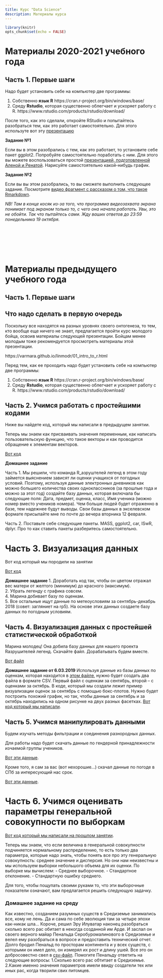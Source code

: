 ```yaml
---
title: Курс "Data Science"
description: Материалы курса 
---
```

 

```r
library(knitr)
opts_chunk$set(echo = FALSE)
```



# **Материалы 2020-2021 учебного года** 

## **Часть 1.** Первые шаги 

Надо будет установить себе на компьютер две программы:

1. Собственно **язык R** https://cran.r-project.org/bin/windows/base/
2. Среду **Rstudio**, которая существенно облегчает и ускоряет работу с R. https://www.rstudio.com/products/rstudio/download/

После того, как это сделали, откройте RStudio и попытайтесь разобраться тем, как это работает самостоятельно. Для этого используте вот эту [презентацию](https://varmara.github.io/linmodr/01_intro_to_r.html)


**Задание №1**

Если вы в этом разобрались с тем, как это работает, то установите себе пакет ggplot2. Попробуйте самостоятельно поработать с ним. Для этого вы можете воспользоваться простой [презентацией, подготовленной Аленой и Ренатой](https://drive.google.com/file/d/1Qu04vLwldakmHmOEwOzBOKvohrj3J0U5/view?usp=sharing).
Нарисуйте самостоятельно какой-нибудь график.


**Задание №2**


Если вы вы этом разобрались, то вы сможете выполнить следующее задание. Посмотрите [видео фрагмент с рассказом о том, что такое Rmarkdown](https://drive.google.com/file/d/1CCwBc_rlF77W1R_-0tCWVFY4TsX6fTG6/view?usp=sharing). 

*NB! Там в конце косяк из-за того, что программа видеозахвата экрана понимает под экраном только то, с чего она начала работать. Увы, это не обойти. Так что пытайтесь сами. Жду ваших ответов до 23:59 понедельника 19 октября.*   

<br>
<br>
<br>
<br>
<br>


# **Материалы предыдущего учебного года** 

## **Часть 1.** Первые шаги 

## Что надо сделать в первую очередь

Поскольку все находятся на разных уровнях своего онтогенеза, то тем, кто вообще еще ничего не знает, предлагается пройти курс молодого бойца, освоив материалы следующей презентации. Бойцам менее молодым тоже рекомендуется просмотреть материалы этой презентации.

https://varmara.github.io/linmodr/01_intro_to_r.html

Перед тем, как ее проходить надо будет установить себе на компьютер две программы:

1. Собственно **язык R** https://cran.r-project.org/bin/windows/base/
2. Среду **Rstudio**, которая существенно облегчает и ускоряет работу с R. https://www.rstudio.com/products/rstudio/download/



## **Часть 2.** Учимся работать с простейшими кодами
Ниже вы найдете код, который мы написали в предыдущем занятии. 

Теперь мы знаем как присваивать значения переменным, как написать пользовательскую функцию, что такое векторы и как проводится обращение к элементам векторов.

[Вот код](Data_science/My_firs_steps/my_first_script.R)

**Домашнее задание**

Часть 1. Мы решили, что команда R_азруштелей легенд в этом году займется выяснением зависят ли оценки учащихся от погодных условий. Поэтому, используя данные электронных дневников как можно большего количества своих одноклассников (за прошлые года и можно за этот год) создайте базу данных, которая включала бы следующие поля: Дата, предмет, оценка, класс, Имя ученика (можно номер вместо учеников номера). Чем больше людей будет отраженно в базе, тем надежнее будут выводы. Свои базы данных в экселевском формате присылайте мне по почте до вечера вторника 12 февраля. 

Часть 2. Поставьте себе следующие пакеты. MASS, ggplot2, car, ISwR, dplyr. Про то как ставить пакеты разберитесь самостоятельно.

# **Часть 3.** Визуализация данных

Вот код который мы породили на занятии

[Вот код](Data_science/My_firs_steps/my_first_script.R)


**Домашнее задание**
1. Доработать код так, чтобы он цветом отражал вес матери от желтого (минимум) до красного (максимум).   
2. Убрать легенду с графика совсем.   
4. Марина добивает базу по оценкам.   
5. Все остальные ищут данные по метеоусловиям за сентябрь-декабрь 2018 (совет: загляниет на rp5). На основе этих данных создаете базу данных по погодным условиям.   


## **Часть 4.** Визуализация данных с простейшей статистической обработкой 

Марина молодец! Она добила базу данных для нашего проекта Rазрушителей легенд. Скачайте файл. Дорабатывать будем вместе. 

[Вот файл](Data_science/My_firs_steps/data/credits.xlsx)


**Домашнее задание от 6.03.2019**
Используя данные из базы данных по оценкам, которая находится в [этом файле](Data_science/My_firs_steps/data/credits.xlsx), нужно будет создать два файла в формате CSV. Первый файл с оценкам за сентябрь, второй -- с оценками за октябрь. В коде, который мы создали лежит пример визуализации оценок за сентябрь с помощью бокс-плотов. Нужно будет построить похожий график, но так, чтобы данные за сентябрь и за октябрь находились на одном рисунке на двух разных фасетках. [Вот код который мы написали](Data_science/My_firs_steps/my_first_script.R).


## **Часть 5.** Учимся манипулировать данными 

Будем изучать методы фильтрации и соединения разнородных данных.

Для работы надо будет скачать данные по гендерной принадлежности изчаемой группы учеников.

[Вот эти данные](Data_science/My_firs_steps/data/gender.csv).

Кроме того, я сам за вас (вот нехорошие...) скачал данные по погоде в СПб за интересующий нас срок.


[Вот эти данные](Data_science/My_firs_steps/data/weather.xls).


# **Часть 6.** Учимся оценивать параметры генеральной совокупности по выборкам

[Вот код который мы написали на прошлом занятии](Data_science/My_firs_steps/my_first_script.R).

Теперь мы знаем, что если величина в генеральной совокупности подчиняется нормальному распределению, то есть только два параметра, которые надо знать, чтобы понять все про эту генеральную совокупность: среднее значение и дисперсия. Но они нам неизвестны и мы используем выборки небольшого объема для их оценки. 
По выборке мы вычислем:
- Среднее выборочное.
- Стандартное отклонение.
- Стандартную ошибку среднего. 

Для того, чтобы пощупать своими руками то, что эти выборочные показатели означают, вам предлагается решить следующую задачку.

### Домашнее задание на среду

Как известно, созданием разумных существ в Средиземье занимались все, кому не лень. Да и сама по себе эволюция там за четыре эпохи как-никак шла... Короче, решил Эру Илуватар наконец разобраться сколько всего рас обитает в некогда созданной им Арде. И заслал он своего верного майар Пенальда Серобуромалинового в Средиземье и велел ему разобраться в вопросе и предоставить технический отчет. Долго бродил Пенальд по просторам континента и у всех существ, с которыми он имел дело, он измерял их рост и длину ушей. Все это он добросовестно свел в [csv-файл](Data_science/My_firs_steps/data/arda.csv). Помогите Пенальду ответить на следующие вопросы:
1.Сколько всего рас обтитает в Средиземье.
2.Какие именно значения параметров имели ввиду создатели тех или иных рас, когда творили свих питомцев.    



